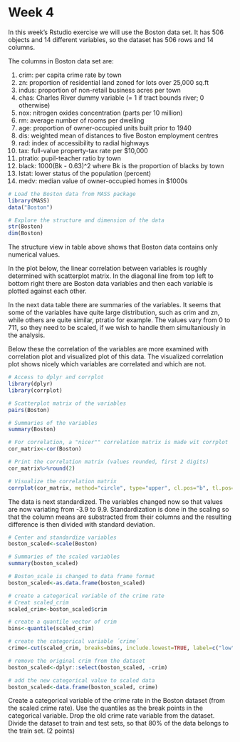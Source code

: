 # Week 4

In this week's Rstudio exercise we will use the Boston data set. It has 506 objects and 14 different variables, so the dataset has 506 rows and 14 columns.

The columns in Boston data set are:

1. crim: per capita crime rate by town
2. zn: proportion of residential land zoned for lots over 25,000 sq.ft
3. indus: proportion of non-retail business acres per town
4. chas: Charles River dummy variable (= 1 if tract bounds river; 0 otherwise)
5. nox: nitrogen oxides concentration (parts per 10 million)
6. rm: average number of rooms per dwelling
7. age: proportion of owner-occupied units built prior to 1940
8. dis: weighted mean of distances to five Boston employment centres
9. rad: index of accessibility to radial highways
10. tax: full-value property-tax rate per \$10,000
11. ptratio: pupil-teacher ratio by town
12. black: 1000(Bk - 0.63)^2 where Bk is the proportion of blacks by town 
13. lstat: lower status of the population (percent)
14. medv: median value of owner-occupied homes in \$1000s



```r
# Load the Boston data from MASS package
library(MASS)
data("Boston")

# Explore the structure and dimension of the data
str(Boston)
dim(Boston)
```

The structure view in table above shows that Boston data contains only numerical values.

In the plot below, the linear correlation between variables is roughly determined with scatterplot matrix. In the diagonal line from top left to bottom right there are Boston data variables and then each variable is plotted against each other.

In the next data table there are summaries of the variables. It seems that some of the variables have quite large distribution, such as crim and zn, while others are quite similar, ptratio for example. The values vary from 0 to 711, so they need to be scaled, if we wish to handle them simultaniously in the analysis. 

Below these the correlation of the variables are more examined with correlation plot and visualized plot of this data. The visualized correlation plot shows nicely which variables are correlated and which are not.

```r
# Access to dplyr and corrplot
library(dplyr)
library(corrplot)

# Scatterplot matrix of the variables
pairs(Boston)

# Summaries of the variables
summary(Boston)

# For correlation, a "nicer"" correlation matrix is made wit corrplot 
cor_matrix<-cor(Boston)

# Print the correlation matrix (values rounded, first 2 digits)
cor_matrix%>%round(2)

# Visualize the correlation matrix
corrplot(cor_matrix, method="circle", type="upper", cl.pos="b", tl.pos="d", tl.cex=0.6)

```

The data is next standardized. The variables changed now so that values are now variating from -3.9 to 9.9. Standardization is done in the scaling so that the column means are substracted from their columns and the resulting difference is then divided with standard deviation.

```r
# Center and standardize variables
boston_scaled<-scale(Boston)

# Summaries of the scaled variables
summary(boston_scaled)

# Boston_scale is changed to data frame format
boston_scaled<-as.data.frame(boston_scaled)

# create a categorical variable of the crime rate 
# Creat scaled_crim
scaled_crim<-boston_scaled$crim

# create a quantile vector of crim
bins<-quantile(scaled_crim)

# create the categorical variable ´crime´
crime<-cut(scaled_crim, breaks=bins, include.lowest=TRUE, label=c("low", "med_low", "med_high", "high"))

# remove the original crim from the dataset
boston_scaled<-dplyr::select(boston_scaled, -crim)

# add the new categorical value to scaled data
boston_scaled<-data.frame(boston_scaled, crime)

```
Create a categorical variable of the crime rate in the Boston dataset (from the scaled crime rate). Use the quantiles as the break points in the categorical variable. Drop the old crime rate variable from the dataset. Divide the dataset to train and test sets, so that 80% of the data belongs to the train set. (2 points)
